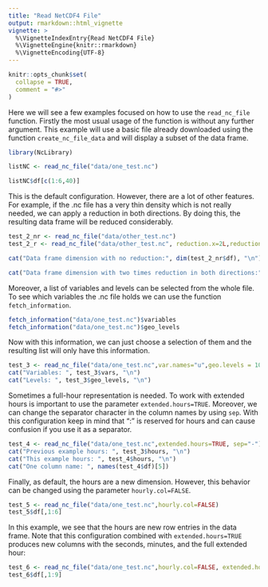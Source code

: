 ```yaml
---
title: "Read NetCDF4 File"
output: rmarkdown::html_vignette
vignette: >
  %\VignetteIndexEntry{Read NetCDF4 File}
  %\VignetteEngine{knitr::rmarkdown}
  %\VignetteEncoding{UTF-8}
---
```


```r
knitr::opts_chunk$set(
  collapse = TRUE,
  comment = "#>"
)
```

Here we will see a few examples focused on how to use the `read_nc_file` function. Firstly the most usual usage of the function is without any further argument. This example will use a basic file already downloaded using the function `create_nc_file_data` and will display a subset of the data frame.

```r
library(NcLibrary)

listNC <- read_nc_file("data/one_test.nc")

listNC$df[c(1:6,40)]

```

This is the default configuration. However, there are a lot of other features. For example, if the .nc file has a very thin density which is not really needed, we can apply a reduction in both directions. By doing this, the resulting data frame will be reduced considerably.

```r

test_2_nr <- read_nc_file("data/other_test.nc")
test_2_r <- read_nc_file("data/other_test.nc", reduction.x=2L,reduction.y=2L)

cat("Data frame dimension with no reduction:", dim(test_2_nr$df), "\n")

cat("Data frame dimension with two times reduction in both directions:", dim(test_2_r$df), "\n")

```

Moreover, a list of variables and levels can be selected from the whole file. To see which variables the .nc file holds we can use the function `fetch_information`.

```r
fetch_information("data/one_test.nc")$variables
fetch_information("data/one_test.nc")$geo_levels
```

Now with this information, we can just choose a selection of them and the resulting list will only have this information.

```r
test_3 <- read_nc_file("data/one_test.nc",var.names="u",geo.levels = 10)
cat("Variables: ", test_3$vars, "\n")
cat("Levels: ", test_3$geo_levels, "\n")
```

Sometimes a full-hour representation is needed. To work with extended hours is important to use the parameter `extended.hours=TRUE`. Moreover, we can change the separator character in the column names by using `sep`. With this configuration keep in mind that ":" is reserved for hours and can cause confusion if you use it as a separator.

```r
test_4 <- read_nc_file("data/one_test.nc",extended.hours=TRUE, sep="-")
cat("Previous example hours: ", test_3$hours, "\n")
cat("This example hours: ", test_4$hours, "\n")
cat("One column name: ", names(test_4$df)[5])
```

Finally, as default, the hours are a new dimension. However, this behavior can be changed using the parameter  `hourly.col=FALSE`.

```r
test_5 <- read_nc_file("data/one_test.nc",hourly.col=FALSE)
test_5$df[,1:6]
```

In this example, we see that the hours are new row entries in the data frame. Note that this configuration combined with `extended.hours=TRUE` produces new columns with the seconds, minutes, and the full extended hour:

```r
test_6 <- read_nc_file("data/one_test.nc",hourly.col=FALSE, extended.hours=TRUE)
test_6$df[,1:9]
```
